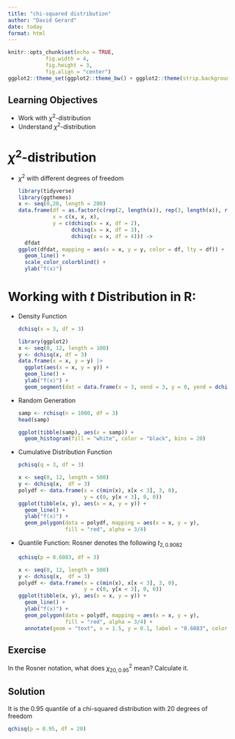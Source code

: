 ```yaml
---
title: "chi-squared distribution"
author: "David Gerard"
date: today
format: html
---
```


```r
knitr::opts_chunk$set(echo = TRUE, 
            fig.width = 4, 
            fig.height = 3, 
            fig.align = "center")
ggplot2::theme_set(ggplot2::theme_bw() + ggplot2::theme(strip.background = ggplot2::element_rect(fill = "white")))
```

## Learning Objectives

- Work with $\chi^2$-distribution
- Understand $\chi^2$-distribution

# $\chi^2$-distribution

- $\chi^2$ with different degrees of freedom

  ```r
  library(tidyverse)
  library(ggthemes)
  x <- seq(0,20, length = 200)
  data.frame(df = as.factor(c(rep(2, length(x)), rep(3, length(x)), rep(4, length(x)))),
             x = c(x, x, x),
             y = c(dchisq(x = x, df = 2),
                   dchisq(x = x, df = 3),
                   dchisq(x = x, df = 4))) ->
    dfdat
  ggplot(dfdat, mapping = aes(x = x, y = y, color = df, lty = df)) +
    geom_line() +
    scale_color_colorblind() +
    ylab("f(x)")
  ```

# Working with $t$ Distribution in R:

- Density Function

  ```r
  dchisq(x = 3, df = 3)
  ```
  
  ```r
  library(ggplot2)
  x <- seq(0, 12, length = 100)
  y <- dchisq(x, df = 3)
  data.frame(x = x, y = y) |>
    ggplot(aes(x = x, y = y)) +
    geom_line() +
    ylab("f(x)") +
    geom_segment(dat = data.frame(x = 3, xend = 3, y = 0, yend = dchisq(x = 3, df = 3)), aes(x = x, y = y, xend = xend, yend = yend), lty = 2, col = 2)
  ```

- Random Generation

  ```r
  samp <- rchisq(n = 1000, df = 3)
  head(samp)
  ```
  
  ```r
  ggplot(tibble(samp), aes(x = samp)) +
    geom_histogram(fill = "white", color = "black", bins = 20)
  ```


- Cumulative Distribution Function

  ```r
  pchisq(q = 3, df = 3)
  ```
  
  ```r
  x <- seq(0, 12, length = 500)
  y <- dchisq(x,  df = 3)
  polydf <- data.frame(x = c(min(x), x[x < 3], 3, 0), 
                       y = c(0, y[x < 3], 0, 0))
  ggplot(tibble(x, y), aes(x = x, y = y)) +
    geom_line() +
    ylab("f(x)") +
    geom_polygon(data = polydf, mapping = aes(x = x, y = y), 
                 fill = "red", alpha = 3/4)
  ```

- Quantile Function: Rosner denotes the following $t_{2,0.9082}$

  ```r
  qchisq(p = 0.6083, df = 3)
  ```
  
  ```r
  x <- seq(0, 12, length = 500)
  y <- dchisq(x,  df = 3)
  polydf <- data.frame(x = c(min(x), x[x < 3], 3, 0), 
                       y = c(0, y[x < 3], 0, 0))
  ggplot(tibble(x, y), aes(x = x, y = y)) +
    geom_line() +
    ylab("f(x)") +
    geom_polygon(data = polydf, mapping = aes(x = x, y = y), 
                 fill = "red", alpha = 3/4) +
    annotate(geom = "text", x = 1.5, y = 0.1, label = "0.6083", color = "white")
  ```

::: {.panel-tabset}
## Exercise
In the Rosner notation, what does $\chi^2_{20, 0.95}$ mean? Calculate it.

## Solution
It is the 0.95 quantile of a chi-squared distribution with 20 degrees of freedom
```r
qchisq(p = 0.95, df = 20)
```
:::

